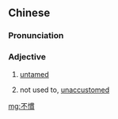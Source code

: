 {{also|不惯}}
==Chinese==
{{zh-forms|s=不惯}}

===Pronunciation===
{{zh-pron
|m=不guàn
|cat=a
}}

===Adjective===
{{zh-adj}}

# {{lb|zh|obsolete}} [[untamed]]
# not used to, [[unaccustomed]]

[[mg:不慣]]
